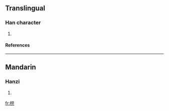 ==Translingual==
===Han character===
{{Han char|rn=75|rad=木|as=12|sn=16|four=4991<sub>7</sub>|canj=木火火十 (DFFJ), 木火火弓 (DFFN)}}
# {{defn|Han|sort=木12}}
====References====
{{Han ref|kx=0555.040|dkj=15588|hdz=21305.090|uh=6A69|ud=27241|bh=E9D5|bd=59861}}

----
==Mandarin==
===Hanzi===
{{cmn-hanzi|pin=[[qióng]] ([[qiong2]])|wg=ch'iung<sup>2</sup>}}
# {{defn|Mandarin}}

[[fr:橩]]